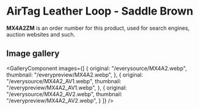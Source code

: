 
# AirTag Leather Loop - Saddle Brown

<Callout type='info' emoji='👉🏻'>**MX4A2ZM** is an order number for this product, used for search engines, auction websites and such.</Callout>

## Image gallery

<GalleryComponent
    images={[
      {
        original: "/everysource/MX4A2.webp",
        thumbnail: "/everypreview/MX4A2.webp",
      },
      {
        original: "/everysource/MX4A2_AV1.webp",
        thumbnail: "/everypreview/MX4A2_AV1.webp",
      },
      {
        original: "/everysource/MX4A2_AV2.webp",
        thumbnail: "/everypreview/MX4A2_AV2.webp",
      }
    ]}
  />
